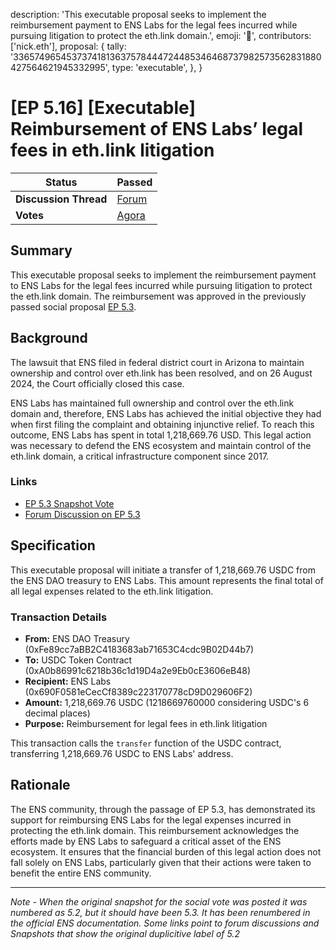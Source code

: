   description:
    'This executable proposal seeks to implement the reimbursement payment to ENS Labs for the legal fees incurred while pursuing litigation to protect the eth.link domain.',
  emoji: '📖',
  contributors: ['nick.eth'],
  proposal: {
    tally:
      '33657496545373741813637578444724485346468737982573562831880427564621945332995',
    type: 'executable',
  },
}

# [EP 5.16] [Executable] Reimbursement of ENS Labs’ legal fees in eth.link litigation

| **Status**            | Passed                                                                                                                      |
| --------------------- | --------------------------------------------------------------------------------------------------------------------------- |
| **Discussion Thread** | [Forum](https://discuss.ens.domains/t/ep-5-16-executable-reimbursement-of-ens-labs-legal-fees-in-eth-link-litigation/19613) |
| **Votes**             | [Agora](https://agora.ensdao.org/proposals/33657496545373741813637578444724485346468737982573562831880427564621945332995)   |

## Summary

This executable proposal seeks to implement the reimbursement payment to ENS Labs for the legal fees incurred while pursuing litigation to protect the eth.link domain. The reimbursement was approved in the previously passed social proposal [EP 5.3](./5.3).

## Background

The lawsuit that ENS filed in federal district court in Arizona to maintain ownership and control over eth.link has been resolved, and on 26 August 2024, the Court officially closed this case.

ENS Labs has maintained full ownership and control over the eth.link domain and, therefore, ENS Labs has achieved the initial objective they had when first filing the complaint and obtaining injunctive relief. To reach this outcome, ENS Labs has spent in total 1,218,669.76 USD. This legal action was necessary to defend the ENS ecosystem and maintain control of the eth.link domain, a critical infrastructure component since 2017.

### Links

- [EP 5.3 Snapshot Vote](https://snapshot.org/#/ens.eth/proposal/0x456ccb438eed5d189cbe51e5e36a88d2bb4dc0c61f12f6d9e310a7ba4798d5fc)
- [Forum Discussion on EP 5.3](https://discuss.ens.domains/t/ep5-2-social-determine-ens-labs-next-steps-in-eth-link-litigation/18756)

## Specification

This executable proposal will initiate a transfer of 1,218,669.76 USDC from the ENS DAO treasury to ENS Labs. This amount represents the final total of all legal expenses related to the eth.link litigation.

### Transaction Details

- **From:** ENS DAO Treasury (0xFe89cc7aBB2C4183683ab71653C4cdc9B02D44b7)
- **To:** USDC Token Contract (0xA0b86991c6218b36c1d19D4a2e9Eb0cE3606eB48)
- **Recipient:** ENS Labs (0x690F0581eCecCf8389c223170778cD9D029606F2)
- **Amount:** 1,218,669.76 USDC (1218669760000 considering USDC's 6 decimal places)
- **Purpose:** Reimbursement for legal fees in eth.link litigation

This transaction calls the `transfer` function of the USDC contract, transferring 1,218,669.76 USDC to ENS Labs' address.

## Rationale

The ENS community, through the passage of EP 5.3, has demonstrated its support for reimbursing ENS Labs for the legal expenses incurred in protecting the eth.link domain. This reimbursement acknowledges the efforts made by ENS Labs to safeguard a critical asset of the ENS ecosystem. It ensures that the financial burden of this legal action does not fall solely on ENS Labs, particularly given that their actions were taken to benefit the entire ENS community.

---

_Note - When the original snapshot for the social vote was posted it was numbered as 5.2, but it should have been 5.3. It has been renumbered in the official ENS documentation. Some links point to forum discussions and Snapshots that show the original duplicitive label of 5.2_
